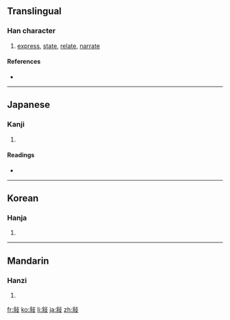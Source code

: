 {{also|叙}}
==Translingual==

===Han character===
{{Han char|rn=66|rad=攴|as=07|sn=11|four=|canj=人木卜水 (ODYE)}}

# [[express]], [[state]], [[relate]], [[narrate]]

====References====
* {{Han ref|kx=0470.320|dkj=13205|dj=0821.130|hdz=21458.160|uh=654D|ud=25933}}

----

==Japanese==

===Kanji===
{{ja-kanji|grade=|rs=攴07}}

# {{defn|Japanese}}

====Readings====
* {{ja-readings|on=[[じょ]] (jo)|kun=[[ついでる]] (tsuideru), [[ついで]] (tsuide)}}

----

==Korean==

===Hanja===
{{ko-hanja|hangeul=서|eumhun=|rv=seo|mr=sŏ|y=se}}

# {{defn|Korean}}

----

==Mandarin==

===Hanzi===
{{cmn-hanzi|pin=[[xù]] ([[xu4]])|wg=hsü<sup>4</sup>}}

# {{defn|Mandarin}}

[[fr:敍]]
[[ko:敍]]
[[li:敍]]
[[ja:敍]]
[[zh:敍]]